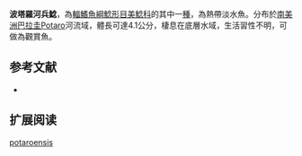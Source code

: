 {{Speciesbox
| name = 波塔羅河兵鯰
| image =  
| image_width = 250px
| image_caption = 
| status = NE
| status_system = IUCN3.1
| genus = Corydoras
| species = potaroensis
| authority = [[Myers|Myers]], 1972
| synonyms = 
}}

'''波塔羅河兵鯰'''，為[[輻鰭魚綱|輻鰭魚綱]][[鯰形目|鯰形目]][[美鯰科|美鯰科]]的其中一[[種|種]]，為熱帶淡水魚。分布於[[南美洲|南美洲]][[巴拉圭|巴拉圭]]Potaro河流域，體長可達4.1公分，棲息在底層水域，生活習性不明，可做為觀賞魚。

==参考文献==
*{{FishBase_species|genus=Corydoras|species=potaroensis|year=2014|month=11}}

== 扩展阅读 ==
{{refbegin}}
{{wikispecies-inline|Corydoras potaroensis|波塔羅河兵鯰}}
{{refend}}
{{Taxonbar|from=Q6430132}}

[[Category:兵鯰屬|potaroensis]]